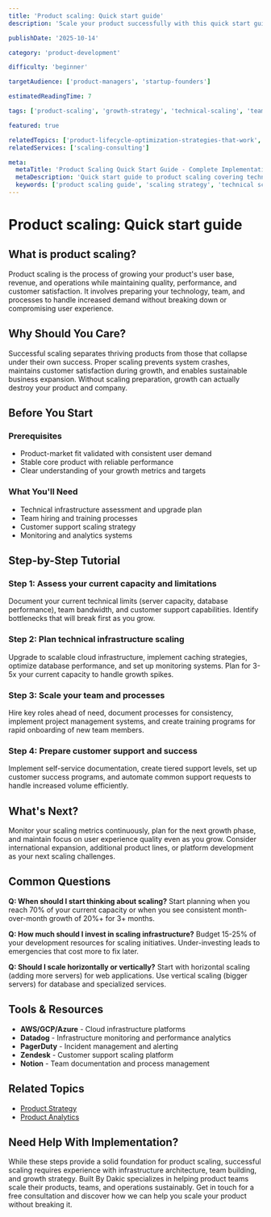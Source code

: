 ```yaml
---
title: 'Product scaling: Quick start guide'
description: 'Scale your product successfully with this quick start guide covering technical architecture, team processes, and customer growth strategies.'

publishDate: '2025-10-14'

category: 'product-development'

difficulty: 'beginner'

targetAudience: ['product-managers', 'startup-founders']

estimatedReadingTime: 7

tags: ['product-scaling', 'growth-strategy', 'technical-scaling', 'team-scaling']

featured: true

relatedTopics: ['product-lifecycle-optimization-strategies-that-work', 'product-team-structure-what-works-and-why', 'product-analytics-complete-implementation-guide', 'feature-prioritization-mistakes-to-avoid-and-how-to-fix-them', 'product-metrics-implementation-best-practices']
relatedServices: ['scaling-consulting']

meta:
  metaTitle: 'Product Scaling Quick Start Guide - Complete Implementation'
  metaDescription: 'Quick start guide to product scaling covering technical architecture, team processes, and customer growth strategies for successful scaling.'
  keywords: ['product scaling guide', 'scaling strategy', 'technical scaling', 'team scaling']
---
```


# Product scaling: Quick start guide

## What is product scaling?

Product scaling is the process of growing your product's user base, revenue, and operations while maintaining quality, performance, and customer satisfaction. It involves preparing your technology, team, and processes to handle increased demand without breaking down or compromising user experience.

## Why Should You Care?

Successful scaling separates thriving products from those that collapse under their own success. Proper scaling prevents system crashes, maintains customer satisfaction during growth, and enables sustainable business expansion. Without scaling preparation, growth can actually destroy your product and company.

## Before You Start

### Prerequisites

- Product-market fit validated with consistent user demand
- Stable core product with reliable performance
- Clear understanding of your growth metrics and targets

### What You'll Need

- Technical infrastructure assessment and upgrade plan
- Team hiring and training processes
- Customer support scaling strategy
- Monitoring and analytics systems

## Step-by-Step Tutorial

### Step 1: Assess your current capacity and limitations

Document your current technical limits (server capacity, database performance), team bandwidth, and customer support capabilities. Identify bottlenecks that will break first as you grow.

### Step 2: Plan technical infrastructure scaling

Upgrade to scalable cloud infrastructure, implement caching strategies, optimize database performance, and set up monitoring systems. Plan for 3-5x your current capacity to handle growth spikes.

### Step 3: Scale your team and processes

Hire key roles ahead of need, document processes for consistency, implement project management systems, and create training programs for rapid onboarding of new team members.

### Step 4: Prepare customer support and success

Implement self-service documentation, create tiered support levels, set up customer success programs, and automate common support requests to handle increased volume efficiently.

## What's Next?

Monitor your scaling metrics continuously, plan for the next growth phase, and maintain focus on user experience quality even as you grow. Consider international expansion, additional product lines, or platform development as your next scaling challenges.

## Common Questions

**Q: When should I start thinking about scaling?**
Start planning when you reach 70% of your current capacity or when you see consistent month-over-month growth of 20%+ for 3+ months.

**Q: How much should I invest in scaling infrastructure?**
Budget 15-25% of your development resources for scaling initiatives. Under-investing leads to emergencies that cost more to fix later.

**Q: Should I scale horizontally or vertically?**
Start with horizontal scaling (adding more servers) for web applications. Use vertical scaling (bigger servers) for database and specialized services.

## Tools & Resources

- **AWS/GCP/Azure** - Cloud infrastructure platforms
- **Datadog** - Infrastructure monitoring and performance analytics
- **PagerDuty** - Incident management and alerting
- **Zendesk** - Customer support scaling platform
- **Notion** - Team documentation and process management

## Related Topics

- [Product Strategy](/topics/product-strategy)
- [Product Analytics](/topics/product-analytics)

## Need Help With Implementation?

While these steps provide a solid foundation for product scaling, successful scaling requires experience with infrastructure architecture, team building, and growth strategy. Built By Dakic specializes in helping product teams scale their products, teams, and operations sustainably. Get in touch for a free consultation and discover how we can help you scale your product without breaking it.
